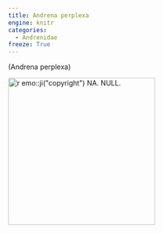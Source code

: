```yaml
---
title: Andrena perplexa
engine: knitr
categories:
  - Andrenidae
freeze: True
---
```

(Andrena perplexa)

[![`r emo::ji("copyright")` NA. NULL.](/files/no_bee.png){height=300}](NA)
